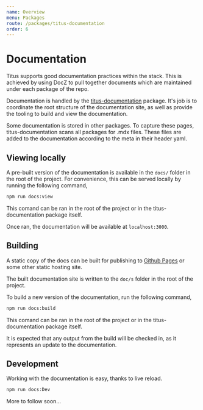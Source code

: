 ```yaml
---
name: Overview
menu: Packages
route: /packages/titus-documentation
order: 6
---
```


# Documentation
Titus supports good documentation practices within the stack. This is achieved by using DocZ to pull together documents which are maintained under each package of the repo.

Documentation is handled by the [titus-documentation]() package. It's job is to coordinate the root structure of the documentation site, as well as provide the tooling to build and view the documentation.

Some documentation is stored in other packages. To capture these pages, titus-documentation scans all packages for .mdx files. These files are added to the documentation according to the meta in their header yaml.

## Viewing locally
A pre-built version of the documentation is available in the `docs/` folder in the root of the project. For convenience, this can be served locally by running the following command,

```sh
npm run docs:view
```

This comand can be ran in the root of the project or in the titus-documentation package itself.

Once ran, the documentation will be available at `localhost:3000`.

## Building
A static copy of the docs can be built for publishing to [Github Pages]() or some other static hosting site.

The built documentation site is written to the `doc/s` folder in the root of the project.

To build a new version of the documentation, run the following command,

```sh
npm run docs:build
```

This comand can be ran in the root of the project or in the titus-documentation package itself.

It is expected that any output from the build will be checked in, as it represents an update to the documentation.

## Development
Working with the documentation is easy, thanks to live reload.

```sh
npm run docs:Dev
```

More to follow soon...
